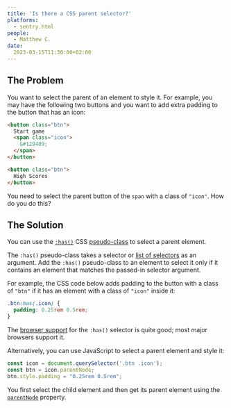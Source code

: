 ```yaml
---
title: 'Is there a CSS parent selector?'
platforms: 
  - sentry.html
people: 
  - Matthew C.
date: 
  2023-03-15T11:30:00+02:00
---
```


## The Problem

You want to select the parent of an element to style it. For example, you may have the following two buttons and you want to add extra padding to the button that has an icon:

```html
<button class="btn">
  Start game
  <span class="icon">
    &#129409;
  </span>
</button>

<button class="btn">
  High Scores
</button>
```

You need to select the parent button of the `span` with a class of `"icon"`. How do you do this?

## The Solution

You can use the [`:has()`](https://developer.mozilla.org/en-US/docs/Web/CSS/:has) CSS [pseudo-class](https://developer.mozilla.org/en-US/docs/Web/CSS/Pseudo-classes) to select a parent element. 

The `:has()` pseudo-class takes a selector or [list of selectors](https://developer.mozilla.org/en-US/docs/Web/CSS/Selector_list#relative_selector_list) as an argument. Add the `:has()` pseudo-class to an element to select it only if it contains an element that matches the passed-in selector argument.

For example, the CSS code below adds padding to the button with a class of `"btn"` if it has an element with a class of `"icon"` inside it:

```css
.btn:has(.icon) {
  padding: 0.25rem 0.5rem;
}
```

The [browser support](https://caniuse.com/css-has) for the `:has()` selector is quite good; most major browsers support it.

Alternatively, you can use JavaScript to select a parent element and style it:

```javascript
const icon = document.querySelector('.btn .icon');
const btn = icon.parentNode;
btn.style.padding = "0.25rem 0.5rem";
```

You first select the child element and then get its parent element using the [`parentNode`](https://developer.mozilla.org/en-US/docs/Web/API/Node/parentNode) property.
